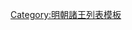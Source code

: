 {{ming|title=明朝臨漳國諸王|ed=臨漳國|head=[[正统 (年号)|正統]]九年（[[1538年]]）封。|
{{ming/title}}
{{ming/list|臨漳恭安王|[[朱祁鋆]]|朱瞻塙、嫡二子|[[1444年]]—[[1485年]]|正統九年封。[[成化]]二十一年薨。}}
{{ming/list|臨漳榮和王|[[朱見淔]]|朱祁鋆、嫡一子|[[1487年]]—[[1516年]]|成化二十三年襲封。[[正德 (明朝)|正德]]十一年薨。}}
{{ming/list|臨漳悼懷王|[[朱祐杙]]|朱見淔、庶一子|追封|成化二十三年封[[鎮國將軍]]。[[弘治 (明朝)|弘治]]十八年卒。以子[[朱厚炣|厚炣]]襲封，追封諡悼懷王。}}
{{ming/list|臨漳悼懷王|[[朱厚炣]]|朱祐杙、庶一子|[[1521年]]—[[1529年]]|正德十六年襲封。[[嘉靖]]八年薨。}}
{{ming/list|臨漳莊惠王|[[朱載𰊊|朱載{{僻字|𰊊|⿰土兹}}]]|朱厚炣、庶一子|[[1538年]]—[[1590年]]|嘉靖十七年襲封。[[萬曆]]十八年薨。}}
{{ming/list|臨漳王|[[朱翊鎙]]|朱載{{僻字|𰊊|⿰土兹}}、庶一子|[[1593年]]—[[1622年]]前|萬曆十四年封[[长子 (封号)|長子]]。二十一年襲封，薨。}}
{{ming/list|臨漳王|[[朱常海]]|朱翊鎙、嫡一子|[[1622年]]—[[1644年]]|萬曆二十七年封長子。[[天启 (明朝)|天啟]]二年襲封。[[崇禎]]十七年十二月，[[清朝|清]]致[[北京]]。}}
}}<noinclude>
[[Category:明朝諸王列表模板]]
</noinclude>